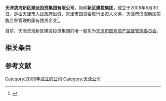'''天津滨海新区建设投资集团有限公司'''，简称'''新区建投集团'''，成立于2006年5月30日，是由[[天津市人民政府|天津市人民政府]]出资，[[天津市国资委|天津市国资委]]履行出资人义务，天津市滨海新区实施监督管理的国有独资企业<ref>{{cite web|title=集团简介|url=http://www.bhjt.cn/web/gsjj.aspx|website=新区建投集团网站|accessdate=2016-08-09|archive-date=2016-01-26|archive-url=https://web.archive.org/web/20160126233536/http://www.bhjt.cn/web/gsjj.aspx|dead-url=no}}</ref>。

目前，天津滨海新区建设投资集团的唯一股东为[[天津市国有资产监督管理委员会|天津市国有资产监督管理委员会]]。

== 相关条目 ==

==参考文献==
{{reflist}}

{{天津市市管国有企业}}
[[Category:2006年成立的公司|Category:2006年成立的公司]]
[[Category:天津公司|Category:天津公司]]
